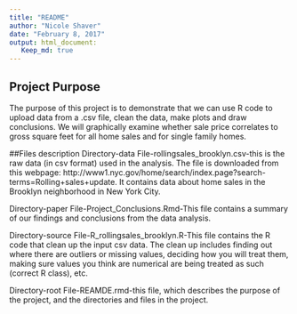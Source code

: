 ---
title: "README"
author: "Nicole Shaver"
date: "February 8, 2017"
output: html_document:
   Keep_md: true
---

## Project Purpose
The purpose of this project is to demonstrate that we can use R code to upload data from a .csv file, clean the data, make plots and draw conclusions. We will graphically examine whether sale price correlates to gross square feet for all home sales and for single family homes.

##Files description
Directory-data
File-rollingsales_brooklyn.csv-this is the raw data (in csv format) used in the analysis. The file is downloaded from this webpage:  http://www1.nyc.gov/home/search/index.page?search-terms=Rolling+sales+update.  It contains data about home sales in the Brooklyn neighborhood in New York City.

Directory-paper
File-Project_Conclusions.Rmd-This file contains a summary of our findings and conclusions from the data analysis.

Directory-source
File-R_rollingsales_brooklyn.R-This file contains the R code that clean up the input csv data. The clean up includes finding out where there are outliers or missing values, deciding how you will treat them, making sure values you think are numerical are being treated as such (correct R class), etc.

Directory-root
File-REAMDE.rmd-this file, which describes the purpose of the project, and the directories and files in the project.

